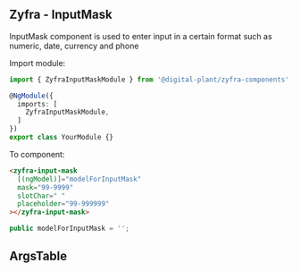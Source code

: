 
## Zyfra - InputMask

<Subtitle>InputMask component is used to enter input in a certain format such as numeric, date, currency and phone</Subtitle>

Import module:
```typescript
import { ZyfraInputMaskModule } from '@digital-plant/zyfra-components';

@NgModule({
  imports: [
    ZyfraInputMaskModule,
  ]
})
export class YourModule {}
```

To component:
```html
<zyfra-input-mask
  [(ngModel)]="modelForInputMask"
  mask="99-9999"
  slotChar=" "
  placeholder="99-999999"
></zyfra-input-mask>
```

```typescript
public modelForInputMask = '';
```

## ArgsTable

<ArgsTable of={ZyfraInputMaskComponent} />

